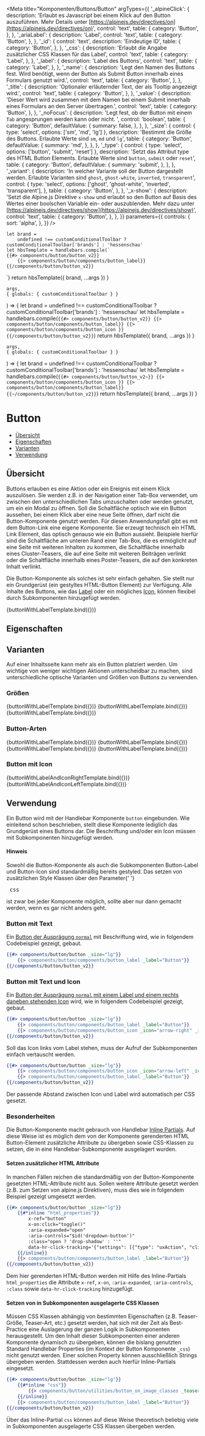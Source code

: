 
<Meta
    title="Komponenten/Buttons/Button"
    argTypes={{
        '_alpineClick': {
            description:
                'Erlaubt es Javascript bei einem Klick auf den Button auszuführen. Mehr Details unter [https://alpinejs.dev/directives/on](https://alpinejs.dev/directives/on)',
            control: 'text',
            table: {
                category: 'Button',
            },
        },
        '_ariaLabel': {
            description: 'Label',
            control: 'text',
            table: {
                category: 'Button',
            },
        },
        '_id': {
            control: 'text',
            description: 'Eindeutige ID',
            table: {
                category: 'Button',
            },
        },
        '_css': {
            description: 'Erlaubt die Angabe zusätzlicher CSS Klassen für das Label',
            control: 'text',
            table: {
                category: 'Label',
            },
        },
        '_label': {
            description: 'Label des Buttons',
            control: 'text',
            table: {
                category: 'Label',
            },
        },
        '_name': {
            description:
                'Legt den Namen des Buttons fest. Wird benötigt, wenn der Button als Submit Button innerhalb eines Formulars genutzt wird.',
            control: 'text',
            table: {
                category: 'Button',
            },
        },
        '_title': {
            description: 'Optionaler erläuternder Text, der als Tooltip angezeigt wird.',
            control: 'text',
            table: {
                category: 'Button',
            },
        },
        '_value': {
            description:
                'Dieser Wert wird zusammen mit dem Namen bei einem Submit innerhalb eines Formulars an den Server übertragen.',
            control: 'text',
            table: {
                category: 'Button',
            },
        },
        '_noFocus': {
            description:
                'Legt fest, ob der Button mit einem `Tab` angesprungen werden kann oder nicht. ',
            control: 'boolean',
            table: {
                category: 'Button',
                defaultValue: {
                    summary: false,
                },
            },
        },
        '_size': {
            control: { type: 'select', options: ['sm', 'md', 'lg'] },
            description: 'Bestimmt die Größe des Buttons. Erlaubte Werte sind `sm`, `md` und `lg`',
            table: {
                category: 'Button',
                defaultValue: {
                    summary: 'md',
                },
            },
        },
        '_type': {
            control: { type: 'select', options: ['button', 'submit', 'reset'] },
            description:
                'Setzt das Attribut type des HTML Button Elements. Erlaubte Werte sind `button`, `submit` oder `reset`',
            table: {
                category: 'Button',
                defaultValue: {
                    summary: 'submit',
                },
            },
        },
        '_variant': {
            description:
                'In welcher Variante soll der Button dargestellt werden. Erlaubte Varianten sind `ghost`, `ghost-white`, `inverted`, `transparent`',
            control: {
                type: 'select',
                options: ['ghost', 'ghost-white', 'inverted', 'transparent'],
            },
            table: {
                category: 'Button',
            },
        },
        '_x-show': {
            description:
                'Setzt die Alpine.js Direktive `x-show` und erlaubt so den Button auf Basis des Wertes einer boolschen Variable ein- oder auszublenden. Mehr dazu unter [https://alpinejs.dev/directives/show](https://alpinejs.dev/directives/show)',
            control: 'text',
            table: {
                category: 'Button',
            },
        },
    }}
    parameters={{
        controls: {
            sort: 'alpha',
        },
    }}
/>

    let brand =
        undefined !== customConditionalToolbar ? customConditionalToolbar['brands'] : 'hessenschau'
    let hbsTemplate = handlebars.compile(`
    {{#> components/button/button_v2}}
        {{> components/button/components/button_label}}
    {{/components/button/button_v2}}
  `)
    return hbsTemplate({ brand, ...args })
}

    args,
    { globals: { customConditionalToolbar } }
) => {
    let brand =
        undefined !== customConditionalToolbar ? customConditionalToolbar['brands'] : 'hessenschau'
    let hbsTemplate = handlebars.compile(`
    {{#> components/button/button_v2}}
        {{> components/button/components/button_label}}
        {{> components/button/components/button_icon }}
    {{/components/button/button_v2}}
  `)
    return hbsTemplate({ brand, ...args })
}

    args,
    { globals: { customConditionalToolbar } }
) => {
    let brand =
        undefined !== customConditionalToolbar ? customConditionalToolbar['brands'] : 'hessenschau'
    let hbsTemplate = handlebars.compile(`
    {{#> components/button/button_v2~}}
        {{> components/button/components/button_icon }}
        {{> components/button/components/button_label}}
    {{~/components/button/button_v2}}
  `)
    return hbsTemplate({ brand, ...args })
}

# Button

-   [Übersicht](#übersicht)
-   [Eigenschaften](#eigenschaften)
-   [Varianten](#varianten)
-   [Verwendung](#verwendung)

## Übersicht

Buttons erlauben es eine Aktion oder ein Ereignis mit einem Klick auszulösen. Sie werden z.B. in der Navigation einer Tab-Box verwendet, um zwischen
den unterschiedlichen Tabs umzuschalten oder werden genutzt, um ein ein Modal zu öffnen.
Soll die Schaltfläche optisch wie ein Button aussehen, bei einem Klick aber eine neue Seite öffnen, darf nicht die Button-Komponente genutzt werden.
Für diesen Anwendungsfall gibt es mit dem Button-Link eine eigene Komponente. Sie erzeugt technisch ein HTML Link Element,
das optisch genauso wie ein Button aussieht. Beispiele hierfür sind die Schaltfläche am unteren Rand einer Tab-Box, die es
ermöglicht auf eine Seite mit weiteren Inhalten zu kommen, die Schaltfläche innerhalb eines Cluster-Teasers, die auf eine Seite mit weiteren Beiträgen verlinkt
oder die Schaltfläche innerhalb eines Poster-Teasers, die auf den konkreten Inhalt verlinkt.

Die Button-Komponente als solches ist sehr einfach gehalten. Sie stellt nur ein Grundgerüst (ein gestyltes HTML-Button Element) zur Verfügung.
Alle Inhalte des Buttons, wie das [Label](?path=/docs/komponenten-button-komponenten-label--label) oder ein mögliches
[Icon](?path=/docs/komponenten-button-komponenten-icon--icon), können flexibel durch Subkomponenten hinzugefügt werden.

<Canvas>
    <Story
        name="Spielplatz"
        args={{
            _size: 'md',
            _label: 'Button',
        }}
    >
        {buttonWithLabelTemplate.bind({})}
    </Story>
</Canvas>

## Eigenschaften

<ArgsTable story="Spielplatz" />

## Varianten

Auf einer Inhaltsseite kann mehr als ein Button platziert werden. Um wichtige von weniger wichtigen Aktionen
unterscheidbar zu machen, sind unterschiedliche optische Varianten und Größen von Buttons zu verwenden.

### Größen

<Preview withToolbar>
    <Story
        name="Button - lg"
        argTypes={{
            _size: {
                control: false,
            },
            _variant: {
                control: false,
            },
        }}
        args={{
            _size: 'lg',
            _label: 'Large',
        }}
    >
        {buttonWithLabelTemplate.bind({})}
    </Story>
    <Story
        name="Button - md"
        argTypes={{
            _size: {
                control: false,
            },
            _variant: {
                control: false,
            },
        }}
        args={{
            _size: 'md',
            _label: 'Medium',
        }}
    >
        {buttonWithLabelTemplate.bind({})}
    </Story>
    <Story
        name="Button - sm"
        argTypes={{
            _size: {
                control: false,
            },
            _variant: {
                control: false,
            },
        }}
        args={{
            _size: 'sm',
            _label: 'Small',
        }}
    >
        {buttonWithLabelTemplate.bind({})}
    </Story>
</Preview>

### Button-Arten

<Preview withToolbar>
    <Story
        name="Button - Normal"
        argTypes={{
            _size: {
                control: false,
            },
            _variant: {
                control: false,
            },
        }}
        args={{
            _size: 'lg',
            _label: 'Normal',
        }}
    >
        {buttonWithLabelTemplate.bind({})}
    </Story>
    <Story
        name="Button - Ghost"
        argTypes={{
            _size: {
                control: false,
            },
            _variant: {
                control: false,
            },
        }}
        args={{
            _size: 'lg',
            _label: 'Ghost',
            _variant: 'ghost',
        }}
    >
        {buttonWithLabelTemplate.bind({})}
    </Story>
    <Story
        name="Button - Invertiert"
        argTypes={{
            _size: {
                control: false,
            },
            _variant: {
                control: false,
            },
        }}
        args={{
            _size: 'lg',
            _label: 'Invertiert',
            _variant: 'inverted',
        }}
    >
        {buttonWithLabelTemplate.bind({})}
    </Story>
    <Story
        name="Button - Transparent"
        argTypes={{
            _size: {
                control: false,
            },
            _variant: {
                control: false,
            },
        }}
        args={{
            _size: 'lg',
            _label: 'Transparent',
            _variant: 'transparent',
        }}
    >
        {buttonWithLabelTemplate.bind({})}
    </Story>
</Preview>

### Button mit Icon <a id="button-icon"/>

<Preview withToolbar>
    <Story
        name="Button - Icon rechts"
        argTypes={{
            _size: {
                control: false,
            },
            _variant: {
                control: false,
            },
        }}
        args={{
            _size: 'lg',
            _label: 'Icon rechts',
            _icon: 'arrow-right',
        }}
    >
        {buttonWithLabelAndIconRightTemplate.bind({})}
    </Story>
    <Story
        name="Button - Icon links"
        argTypes={{
            _size: {
                control: false,
            },
            _variant: {
                control: false,
            },
        }}
        args={{
            _size: 'lg',
            _label: 'Icon links',
            _icon: 'arrow-left',
        }}
    >
        {buttonWithLabelAndIconLeftTemplate.bind({})}
    </Story>
</Preview>

## Verwendung

Ein Button wird mit der Handlebar Komponente `button` eingebunden. Wie einleitend schon beschrieben, stellt diese
Komponente lediglich das Grundgerüst eines Buttons dar. Die Beschriftung und/oder ein Icon müssen mit Subkomponenten hinzugefügt
werden.

<div class="bg-blue-200 !mt-4 p-4">
    <h4 class="!text-stone-950 font-bold">Hinweis</h4>
    <p>
        Sowohl die Button-Komponente als auch die Subkomponenten Button-Label und Button-Icon sind
        standardmäßig bereits gestyled. Das setzen von zusätzlichen Style Klassen über den Parameter{' '}
        <pre class="inline">_css</pre> ist zwar bei jeder Komponente möglich, sollte aber nur dann
        gemacht werden, wenn es gar nicht anders geht.
    </p>
</div>

### Button mit Text

Ein [Button der Ausprägung `normal`](#button-arten) mit Beschriftung wird, wie in folgendem Codebeispiel gezeigt, gebaut.

```handlebars
{{#> components/button/button _size="lg"}}
    {{> components/button/components/button_label _label="Button"}}
{{/components/button/button_v2}}
```

### Button mit Text und Icon

Ein [Button der Ausprägung `normal` mit einem Label und einem rechts daneben stehenden Icon](#button-mit-icon-a-idbutton-icon) wird, wie in folgendem Codebeispiel gezeigt, gebaut.

```handlebars
{{#> components/button/button _size="lg"}}
    {{> components/button/components/button_label _label="Button"}}
    {{> components/button/components/button_icon _icon="arrow-right" _iconmap="icons"}}
{{/components/button/button_v2}}
```

Soll das Icon links vom Label stehen, muss der Aufruf der Subkomponenten einfach vertauscht werden.

```handlebars
{{#> components/button/button _size="lg"}}
    {{> components/button/components/button_icon _icon="arrow-left" _iconmap="icons"}}
    {{> components/button/components/button_label _label="Button"}}
{{/components/button/button_v2}}
```

Der passende Abstand zwischen Icon und Label wird automatisch per CSS gesetzt.

### Besonderheiten

Die Button-Komponente macht gebrauch von Handlebar [Inline Partials](https://handlebarsjs.com/guide/partials.html#inline-partials).
Auf diese Weise ist es möglich dem von der Komponente gerenderten HTML Button-Element
zusätzliche Attribute zu übergeben sowie CSS-Klassen zu setzen, die in eine Handlebar-Subkomponente ausgelagert wurden.

#### Setzen zusätzlicher HTML Attribute

In manchen Fällen reichen die standardmäßig von der Button-Komponente gesetzten HTML-Attribute nicht aus. Sollen weitere
Attribute gesetzt werden (z.B. zum Setzen von alpine.js Direktiven), muss dies wie in folgendem Beispiel gezeigt umgesetzt werden.

```handlebars
{{#> components/button/button _size="lg"}}
    {{#*inline "html_properties"}}
        x-ref="button"
        x-on:click="toggle()"
        :aria-expanded="open"
        :aria-controls="$id('dropdown-button')"
        :class="open ? 'drop-shadow' : ''"
        data-hr-click-tracking='{"settings": [{"type": "uxAction", "clickLabel": "podcastAbonnieren:ButtonClick"}]}'
    {{/inline}}
    {{> components/button/components/button_label _label="Button"}}
{{/components/button/button_v2}}
```

Dem hier gerenderten HTML-Button werden mit Hilfe des Inline-Partials `html_properties` die Attribute `x-ref`, `x-on`, `:aria-expanded`, `:aria-controls`, `:class`
sowie `data-hr-click-tracking` hinzugefügt.

#### Setzen von in Subkomponenten ausgelagerte CSS Klassen

Müssen CSS Klassen abhängig von bestimmten Eigenschaften (z.B. Teaser-Größe, Teaser-Art, etc.) gesetzt werden, hat sich mit der Zeit
als Best-Practice eine Auslagerung der ganzen Logik in Subkomponenten herausgestellt. Um den Inhalt dieser Subkomponenten einer
anderen Komponente dynamisch zu übergeben, können die bislang genutzten Standard Handlebar Properties (im Kontext der Button Komponente
`_css`) nicht genutzt werden. Einer solchen Property können ausschließlich Strings übergeben werden. Stattdessen werden auch hierfür
Inline-Partials eingesetzt.

```handlebars
{{#> components/button/button _size="lg"}}
    {{#*inline "css"}}
        {{> components/button/utilities/button_on_image_classes _teaserSize=_teaserSize _teaserType=_teaserType _isMobile1to1=_isMobile1to1}}
    {{/inline}}
    {{> components/button/components/button_label _label="Button"}}
{{/components/button/button_v2}}
```

Über das Inline-Partial `css` können auf diese Weise theoretisch beliebig viele in Subkomponenten ausgelagerte CSS Klassen übergeben werden.
